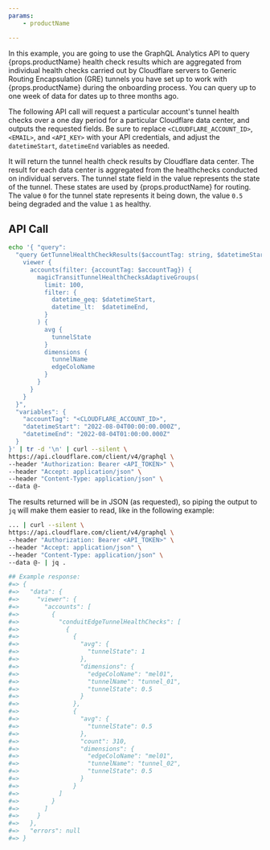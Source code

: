 ```yaml
---
params:
	- productName

---
```



In this example, you are going to use the GraphQL Analytics API to query {props.productName} health check results which are aggregated from individual health checks carried out by Cloudflare servers to Generic Routing Encapsulation (GRE) tunnels you have set up to work with {props.productName} during the onboarding process. You can query up to one week of data for dates up to three months ago.

The following API call will request a particular account's tunnel health checks over a one day period for a particular Cloudflare data center, and outputs the requested fields. Be sure to replace `<CLOUDFLARE_ACCOUNT_ID>`, `<EMAIL>`, and `<API_KEY>` with your API credentials, and adjust the `datetimeStart`, `datetimeEnd` variables as needed.

It will return the tunnel health check results by Cloudflare data center. The result for each data center is aggregated from the healthchecks conducted on individual servers. The tunnel state field in the value represents the state of the tunnel. These states are used by {props.productName} for routing. The value `0` for the tunnel state represents it being down, the value `0.5` being degraded and the value `1` as healthy.

## API Call

```bash
echo '{ "query":
  "query GetTunnelHealthCheckResults($accountTag: string, $datetimeStart: string, $datetimeEnd: string) {
    viewer {
      accounts(filter: {accountTag: $accountTag}) {
        magicTransitTunnelHealthChecksAdaptiveGroups(
          limit: 100,
          filter: {
            datetime_geq: $datetimeStart,
            datetime_lt:  $datetimeEnd,
          }
        ) {
          avg {
            tunnelState
          }
          dimensions {
            tunnelName
            edgeColoName
          }
        }
      }
    }
  }",
  "variables": {
    "accountTag": "<CLOUDFLARE_ACCOUNT_ID>",
    "datetimeStart": "2022-08-04T00:00:00.000Z",
    "datetimeEnd": "2022-08-04T01:00:00.000Z"
  }
}' | tr -d '\n' | curl --silent \
https://api.cloudflare.com/client/v4/graphql \
--header "Authorization: Bearer <API_TOKEN>" \
--header "Accept: application/json" \
--header "Content-Type: application/json" \
--data @-
```

The results returned will be in JSON (as requested), so piping the output to `jq` will make them easier to read, like in the following example:

```bash
... | curl --silent \
https://api.cloudflare.com/client/v4/graphql \
--header "Authorization: Bearer <API_TOKEN>" \
--header "Accept: application/json" \
--header "Content-Type: application/json" \
--data @- | jq .

## Example response:
#=> {
#=>   "data": {
#=>     "viewer": {
#=>       "accounts": [
#=>         {
#=>           "conduitEdgeTunnelHealthChecks": [
#=>             {
#=>               {
#=>                 "avg": {
#=>                   "tunnelState": 1
#=>                 },
#=>                 "dimensions": {
#=>                   "edgeColoName": "mel01",
#=>                   "tunnelName": "tunnel_01",
#=>                   "tunnelState": 0.5
#=>                 }
#=>               },
#=>               {
#=>                 "avg": {
#=>                   "tunnelState": 0.5
#=>                 },
#=>                 "count": 310,
#=>                 "dimensions": {
#=>                   "edgeColoName": "mel01",
#=>                   "tunnelName": "tunnel_02",
#=>                   "tunnelState": 0.5
#=>                 }
#=>               }
#=>           ]
#=>         }
#=>       ]
#=>     }
#=>   },
#=>   "errors": null
#=> }
```
